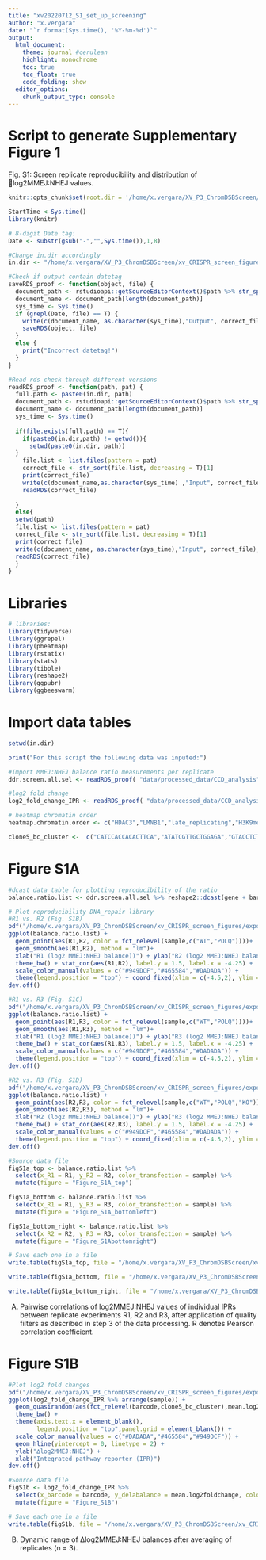 ```yaml
---
title: "xv20220712_S1_set_up_screening"
author: "x.vergara"
date: "`r format(Sys.time(), '%Y-%m-%d')`"
output:
  html_document:
    theme: journal #cerulean
    highlight: monochrome
    toc: true
    toc_float: true
    code_folding: show
  editor_options:
    chunk_output_type: console
---
```

# Script to generate Supplementary Figure 1

Fig. S1: Screen replicate reproducibility and distribution of log2MMEJ:NHEJ values. 

```r
knitr::opts_chunk$set(root.dir = '/home/x.vergara/XV_P3_ChromDSBScreen/xv_CRISPR_screen_figures/rmarkdown/xv20210920_paper_scripts/short_version/knit_html/')

StartTime <-Sys.time()
library(knitr)

# 8-digit Date tag:
Date <- substr(gsub("-","",Sys.time()),1,8)

#Change in.dir accordingly
in.dir <- "/home/x.vergara/XV_P3_ChromDSBScreen/xv_CRISPR_screen_figures/"

#Check if output contain datetag
saveRDS_proof <- function(object, file) {
  document_path <- rstudioapi::getSourceEditorContext()$path %>% str_split(pattern = "/") %>% unlist()
  document_name <- document_path[length(document_path)]
  sys_time <- Sys.time()
  if (grepl(Date, file) == T) {
    write(c(document_name, as.character(sys_time),"Output", correct_file), file = paste0(in.dir,"log"), ncolumns = 4, sep = "\t", append = T)
    saveRDS(object, file)
  }
  else {
    print("Incorrect datetag!")
  }
}

#Read rds check through different versions
readRDS_proof <- function(path, pat) {
  full.path <- paste0(in.dir, path)
  document_path <- rstudioapi::getSourceEditorContext()$path %>% str_split(pattern = "/") %>% unlist()
  document_name <- document_path[length(document_path)]
  sys_time <- Sys.time()
  
  if(file.exists(full.path) == T){
    if(paste0(in.dir,path) != getwd()){
      setwd(paste0(in.dir, path))
  }
    file.list <- list.files(pattern = pat)
    correct_file <- str_sort(file.list, decreasing = T)[1]
    print(correct_file)
    write(c(document_name,as.character(sys_time) ,"Input", correct_file), file = paste0(in.dir,"log"), ncolumns = 4, sep = "\t", append = T)
    readRDS(correct_file)
    
  }
  else{
  setwd(path)
  file.list <- list.files(pattern = pat)
  correct_file <- str_sort(file.list, decreasing = T)[1]
  print(correct_file)
  write(c(document_name, as.character(sys_time),"Input", correct_file),file = paste0(in.dir,"log"), ncolumns = 4, sep = "\t", append = T)
  readRDS(correct_file)
  }
}
```

# Libraries
```r
# libraries:
library(tidyverse)
library(ggrepel)
library(pheatmap)
library(rstatix)
library(stats)
library(tibble)
library(reshape2)
library(ggpubr)
library(ggbeeswarm)
```

# Import data tables
```r
setwd(in.dir)

print("For this script the following data was inputed:")

#Import MMEJ:NHEJ balance ratio measurements per replicate
ddr.screen.all.sel <- readRDS_proof( "data/processed_data/CCD_analysis","raw_data")

#log2 fold change
log2_fold_change_IPR <- readRDS_proof( "data/processed_data/CCD_analysis","differentials_log2_MMEJ")

# heatmap chromatin order
heatmap.chromatin.order <- c("HDAC3","LMNB1","late_replicating","H3K9me2","H3K9me3","HDAC1","EZH2","H3K27me3","CTCF","SMC3","m5C","HDAC2","POL2","POL2AS2","H3K36me3","TTseq","Dam","H3K79me2","H2AFZ","DNAse","H3K4me3","H4K5acK8ac","H3K4me1","H3K27ac","H3K4me2")

clone5_bc_cluster <-  c("CATCCACCACACTTCA","ATATCGTTGCTGGAGA","GTACCTCTCGATAGTG","TCTTTTGAGGAGCTGA","CATTTCTGATCAATAA","TGGCCAATATTTGTCT","ACTGTCGAGTTGTCCG","GAGCGCGTCACCGGGT","GCGCACCCTTTAATTG","ACCCCTAAAGGCGCTG","CGGCCTGAAGGTCAGG","AGAAAATAATATGACG","TTGAACGCGGGCTCGG","CCGGGGACGTATGCAC","GCTAACATCACGAATC","ATACTATATTTAACGG","TATGGCTGTCGGGTAG","AGGGCGTAAAATATTT","TGTCCCTTAGTACTTT")
```

# Figure S1A
```r

#dcast data table for plotting reproducibility of the ratio
balance.ratio.list <- ddr.screen.all.sel %>% reshape2::dcast(gene + barcode + sample + well + plate ~ rep, value.var = "log2MMEJNHEJratio") %>% arrange(sample)

# Plot reproducibility DNA_repair library
#R1 vs. R2 (Fig. S1B)
pdf("/home/x.vergara/XV_P3_ChromDSBScreen/xv_CRISPR_screen_figures/export/xv20220117_paper_figure_short/supplementary_figures/figure_S1_general_controls/xv20231009_log2balance_corplot_R1_R2.pdf",width = 4, height = 4)
ggplot(balance.ratio.list) + 
  geom_point(aes(R1,R2, color = fct_relevel(sample,c("WT","POLQ"))))+ 
  geom_smooth(aes(R1,R2), method = "lm")+ 
  xlab("R1 (log2 MMEJ:NHEJ balance))") + ylab("R2 (log2 MMEJ:NHEJ balance)") + 
  theme_bw() + stat_cor(aes(R1,R2), label.y = 1.5, label.x = -4.25) +
  scale_color_manual(values = c("#949DCF","#465584","#DADADA")) +
  theme(legend.position = "top") + coord_fixed(xlim = c(-4.5,2), ylim = c(-4.5,2))
dev.off()

#R1 vs. R3 (Fig. S1C)
pdf("/home/x.vergara/XV_P3_ChromDSBScreen/xv_CRISPR_screen_figures/export/xv20220117_paper_figure_short/supplementary_figures/figure_S1_general_controls/xv20231010_log2balance_corplot_R1_R3.pdf",width = 4, height = 4)
ggplot(balance.ratio.list) + 
  geom_point(aes(R1,R3, color = fct_relevel(sample,c("WT","POLQ"))))+ 
  geom_smooth(aes(R1,R3), method = "lm")+ 
  xlab("R1 (log2 MMEJ:NHEJ balance))") + ylab("R3 (log2 MMEJ:NHEJ balance)") + 
  theme_bw() + stat_cor(aes(R1,R3), label.y = 1.5, label.x = -4.25) +
  scale_color_manual(values = c("#949DCF","#465584","#DADADA")) +
  theme(legend.position = "top") + coord_fixed(xlim = c(-4.5,2), ylim = c(-4.5,2))
dev.off()

#R2 vs. R3 (Fig. S1D)
pdf("/home/x.vergara/XV_P3_ChromDSBScreen/xv_CRISPR_screen_figures/export/xv20220117_paper_figure_short/supplementary_figures/figure_S1_general_controls/xv20231010_log2balance_corplot_R2_R3.pdf",width = 4, height = 4)
ggplot(balance.ratio.list) + 
  geom_point(aes(R2,R3, color = fct_relevel(sample,c("WT","POLQ","KO"))))+ 
  geom_smooth(aes(R2,R3), method = "lm")+ 
  xlab("R2 (log2 MMEJ:NHEJ balance))") + ylab("R3 (log2 MMEJ:NHEJ balance)") + 
  theme_bw() + stat_cor(aes(R2,R3), label.y = 1.5, label.x = -4.25) +
  scale_color_manual(values = c("#949DCF","#465584","#DADADA")) +
  theme(legend.position = "top") + coord_fixed(xlim = c(-4.5,2), ylim = c(-4.5,2))
dev.off()

#Source data file
figS1a_top <- balance.ratio.list %>% 
  select(x_R1 = R1, y_R2 = R2, color_transfection = sample) %>%
  mutate(figure = "Figure_S1A_top")

figS1a_bottom <- balance.ratio.list %>% 
  select(x_R1 = R1, y_R3 = R3, color_transfection = sample) %>%
  mutate(figure = "Figure_S1A_bottomleft")

figS1a_bottom_right <- balance.ratio.list %>% 
  select(x_R2 = R2, y_R3 = R3, color_transfection = sample) %>%
  mutate(figure = "Figure_S1Abottomright")

# Save each one in a file
write.table(figS1a_top, file = "/home/x.vergara/XV_P3_ChromDSBScreen/xv_CRISPR_screen_figures/export/xv20220117_paper_figure_short/source_data/xv20240417_sourcedata_figS1a_top.txt", row.names = F)

write.table(figS1a_bottom, file = "/home/x.vergara/XV_P3_ChromDSBScreen/xv_CRISPR_screen_figures/export/xv20220117_paper_figure_short/source_data/xv20240417_sourcedata_figS1a_bottomleft.txt", row.names = F)

write.table(figS1a_bottom_right, file = "/home/x.vergara/XV_P3_ChromDSBScreen/xv_CRISPR_screen_figures/export/xv20220117_paper_figure_short/source_data/xv20240417_sourcedata_figS1a_bottomright.txt", row.names = F)
```

A) Pairwise correlations of log2MMEJ:NHEJ values of individual IPRs between replicate experiments R1, R2 and R3, after application of quality filters as described in step 3 of the data processing. R denotes Pearson correlation coefficient.


# Figure S1B
```r
#Plot log2 fold changes
pdf("/home/x.vergara/XV_P3_ChromDSBScreen/xv_CRISPR_screen_figures/export/xv20220117_paper_figure_short/supplementary_figures/figure_S1_general_controls/xv20231010_delta_log2_measurements.pdf",width = 4, height = 3)
ggplot(log2_fold_change_IPR %>% arrange(sample)) +
  geom_quasirandom(aes(fct_relevel(barcode,clone5_bc_cluster),mean.log2foldchange, color = sample), dodge.width = 0.5, size = 0.8) + 
  theme_bw() + 
  theme(axis.text.x = element_blank(),
        legend.position = "top",panel.grid = element_blank()) + 
  scale_color_manual(values = c("#DADADA","#465584","#949DCF")) +
  geom_hline(yintercept = 0, linetype = 2) +
  ylab("∆log2MMEJ:NHEJ") +
  xlab("Integrated pathway reporter (IPR)")
dev.off()

#Source data file
figS1b <- log2_fold_change_IPR %>% 
  select(x_barcode = barcode, y_delabalance = mean.log2foldchange, color_transfection = sample) %>%
  mutate(figure = "Figure_S1B")

# Save each one in a file
write.table(figS1b, file = "/home/x.vergara/XV_P3_ChromDSBScreen/xv_CRISPR_screen_figures/export/xv20220117_paper_figure_short/source_data/xv20240417_sourcedata_figS1b.txt", row.names = F)

```

B) Dynamic range of ∆log2MMEJ:NHEJ balances after averaging of replicates (n = 3). 
